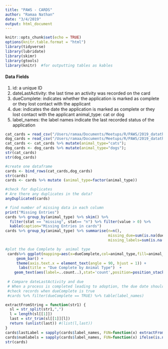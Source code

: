 ```yaml
---
title: "PAWS - CARDS"
author: "Ramaa Nathan"
date: "3/4/2019"
output: html_document
---
```


```r
knitr::opts_chunk$set(echo = TRUE)
options(knitr.table.format = "html") 
library(tidyverse)
library(lubridate)
library(skimr)
library(gtools)
library(knitr)  #for outputting tables as kables
```

#### Data Fields
1. id: a unique ID
2. dateLastActivity: the last time an activity was recorded on the card
3. dueComplete: indicates whether the application is marked as complete or they lost contact with the applicant
4. due: indicates the date the application is marked as complete or they lost contact with the applicant animal_type: cat or dog
5. label_names: the label names indicate the last recorded status of the application


```r
cat_cards = read_csv("/Users/ramaa/Documents/Meetups/R/PAWS/2019_datathon/Data/cat_cards.csv")
dog_cards = read_csv("/Users/ramaa/Documents/Meetups/R/PAWS/2019_datathon/Data/dog_cards.csv")
cat_cards <- cat_cards %>% mutate(animal_type="cats");
dog_cards <- dog_cards %>% mutate(animal_type="dogs");
str(cat_cards)
str(dog_cards)

#create one dataframe
cards <- bind_rows(cat_cards,dog_cards)
str(cards)
cards <- cards %>% mutate (animal_type=factor(animal_type))

#check for duplicates
# Are there any duplicates in the data?
anyDuplicated(cards)

# find number of missing data in each column
print("Missing Entries")
cards %>% group_by(animal_type) %>% skim() %>% 
  filter(stat == "missing", stat== "n") %>% filter(value > 0) %>% 
  kable(caption="Missing Entries in cards")
cards %>% group_by(animal_type) %>% summarise(n=n(), 
                                              missing_due=sum(is.na(due)),missing_due_percent = 100*missing_due/n,
                                              missing_labels=sum(is.na(due)),missing_labels_percent = 100*missing_labels/n)

#plot the due Complete by  animal type
 cards%>% ggplot(mapping=aes(x=dueComplete,col=animal_type,fill=animal_type)) + 
     geom_bar() +
     theme(axis.text.x = element_text(angle = 90, hjust = 1)) +
      labs(title = "Due Complete by Animal Type")  +
    geom_text(aes(label=..count..),stat='count',position=position_stack(1.1),col="black")
 
 # Compare dateLastActivity and due
 # When a process is completed leading to adoption, the due date should correspond to 
 #check records when dueComplete is true
 #cards %>% filter(dueComplete == TRUE) %>% table(label_names)


```


```r
extractFromString = function(str1) {
  sl = str_split(str1,",")
  l = length(sl[[1]])
  last = str_trim(sl[[1]][l])
  return (unlist(last)) #(list(l,last))
}
cards$lastLabel = sapply(cards$label_names, FUN=function(x) extractFromString(x))
cards$numlabels = sapply(cards$label_names, FUN=function(x) ifelse(is.na(x),0,length(str_split(x,",")[[1]])))
str(cards)
```
